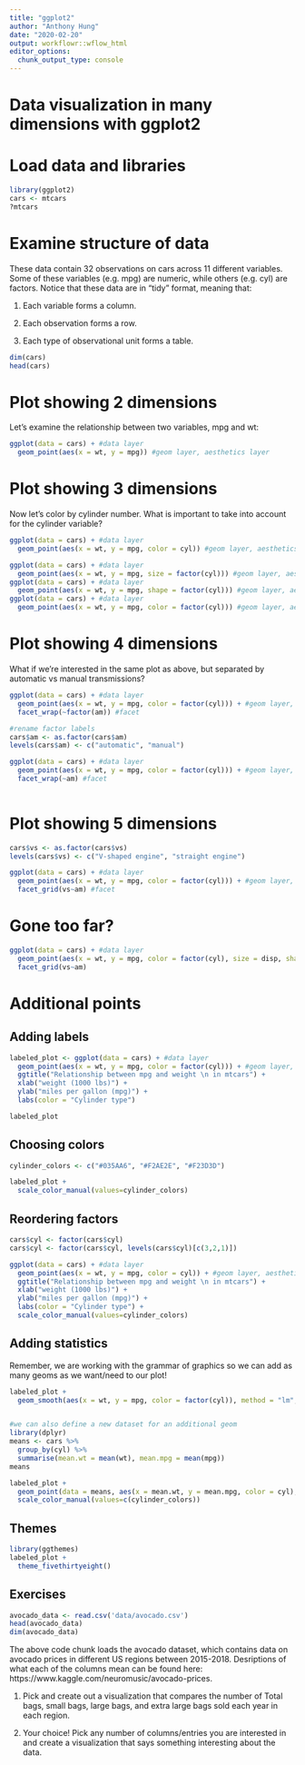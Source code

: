 ```yaml
---
title: "ggplot2"
author: "Anthony Hung"
date: "2020-02-20"
output: workflowr::wflow_html
editor_options:
  chunk_output_type: console
---
```


# Data visualization in many dimensions with ggplot2

# Load data and libraries

```r
library(ggplot2)
cars <- mtcars
?mtcars
```

# Examine structure of data

These data contain 32 observations on cars across 11 different variables. Some of these variables (e.g. mpg) are numeric, while others (e.g. cyl) are factors. Notice that these data are in "tidy" format, meaning that:

1. Each variable forms a column.

2. Each observation forms a row.

3. Each type of observational unit forms a table.

```r
dim(cars)
head(cars)
```

# Plot showing 2 dimensions

Let's examine the relationship between two variables, mpg and wt: 

```r
ggplot(data = cars) + #data layer
  geom_point(aes(x = wt, y = mpg)) #geom layer, aesthetics layer
```

# Plot showing 3 dimensions

Now let's color by cylinder number. What is important to take into account for the cylinder variable?

```r
ggplot(data = cars) + #data layer
  geom_point(aes(x = wt, y = mpg, color = cyl)) #geom layer, aesthetics layer

ggplot(data = cars) + #data layer
  geom_point(aes(x = wt, y = mpg, size = factor(cyl))) #geom layer, aesthetics layer, color
ggplot(data = cars) + #data layer
  geom_point(aes(x = wt, y = mpg, shape = factor(cyl))) #geom layer, aesthetics layer, color
ggplot(data = cars) + #data layer
  geom_point(aes(x = wt, y = mpg, color = factor(cyl))) #geom layer, aesthetics layer, color
```

# Plot showing 4 dimensions

What if we're interested in the same plot as above, but separated by automatic vs manual transmissions?

```r
ggplot(data = cars) + #data layer
  geom_point(aes(x = wt, y = mpg, color = factor(cyl))) + #geom layer, aesthetics layer, color
  facet_wrap(~factor(am)) #facet

#rename factor labels
cars$am <- as.factor(cars$am)
levels(cars$am) <- c("automatic", "manual")

ggplot(data = cars) + #data layer
  geom_point(aes(x = wt, y = mpg, color = factor(cyl))) + #geom layer, aesthetics layer, color
  facet_wrap(~am) #facet
  
```

# Plot showing 5 dimensions

```r
cars$vs <- as.factor(cars$vs)
levels(cars$vs) <- c("V-shaped engine", "straight engine")

ggplot(data = cars) + #data layer
  geom_point(aes(x = wt, y = mpg, color = factor(cyl))) + #geom layer, aesthetics layer, color
  facet_grid(vs~am) #facet
```

# Gone too far?

```r
ggplot(data = cars) + #data layer
  geom_point(aes(x = wt, y = mpg, color = factor(cyl), size = disp, shape = factor(gear))) + #geom layer, aesthetics layer, color
  facet_grid(vs~am)
```

# Additional points

## Adding labels

```r
labeled_plot <- ggplot(data = cars) + #data layer
  geom_point(aes(x = wt, y = mpg, color = factor(cyl))) + #geom layer, aesthetics layer, color
  ggtitle("Relationship between mpg and weight \n in mtcars") + 
  xlab("weight (1000 lbs)") + 
  ylab("miles per gallon (mpg)") +
  labs(color = "Cylinder type")

labeled_plot
```


## Choosing colors

```r
cylinder_colors <- c("#035AA6", "#F2AE2E", "#F23D3D")

labeled_plot +
  scale_color_manual(values=cylinder_colors)
```

## Reordering factors

```r
cars$cyl <- factor(cars$cyl)
cars$cyl <- factor(cars$cyl, levels(cars$cyl)[c(3,2,1)])

ggplot(data = cars) + #data layer
  geom_point(aes(x = wt, y = mpg, color = cyl)) + #geom layer, aesthetics layer, color
  ggtitle("Relationship between mpg and weight \n in mtcars") + 
  xlab("weight (1000 lbs)") + 
  ylab("miles per gallon (mpg)") +
  labs(color = "Cylinder type") +
  scale_color_manual(values=cylinder_colors)
```

## Adding statistics

Remember, we are working with the grammar of graphics so we can add as many geoms as we want/need to our plot!

```r
labeled_plot + 
  geom_smooth(aes(x = wt, y = mpg, color = factor(cyl)), method = "lm", se = FALSE) #additional geoms inherit data and aesthetics from the predefined plot


#we can also define a new dataset for an additional geom
library(dplyr)
means <- cars %>% 
  group_by(cyl) %>% 
  summarise(mean.wt = mean(wt), mean.mpg = mean(mpg))
means

labeled_plot + 
  geom_point(data = means, aes(x = mean.wt, y = mean.mpg, color = cyl), size = 10, alpha = 0.5) +
  scale_color_manual(values=c(cylinder_colors))
```

## Themes

```r
library(ggthemes)
labeled_plot + 
  theme_fivethirtyeight()
```

## Exercises

```r
avocado_data <- read.csv('data/avocado.csv')
head(avocado_data)
dim(avocado_data)
```

The above code chunk loads the avocado dataset, which contains data on avocado prices in different US regions between 2015-2018. Desriptions of what each of the columns mean can be found here: https://www.kaggle.com/neuromusic/avocado-prices.

1. Pick and create out a visualization that compares the number of Total bags, small bags, large bags, and extra large bags sold each year in each region.

2. Your choice! Pick any number of columns/entries you are interested in and create a visualization that says something interesting about the data. 
